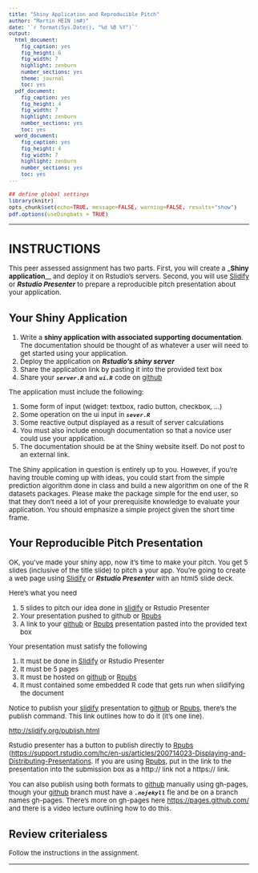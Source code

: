 ```yaml
---
title: "Shiny Application and Reproducible Pitch"
author: "Martin HEIN (m#)"
date: '`r format(Sys.Date(), "%d %B %Y")`'
output:
  html_document:
    fig_caption: yes
    fig_height: 6
    fig_width: 7
    highlight: zenburn
    number_sections: yes
    theme: journal
    toc: yes
  pdf_document:
    fig_caption: yes
    fig_height: 4
    fig_width: 7
    highlight: zenburn
    number_sections: yes
    toc: yes
  word_document:
    fig_caption: yes
    fig_height: 4
    fig_width: 7
    highlight: zenburn
    number_sections: yes
    toc: yes
---
```

<style type="text/css">
    h1 {
        font-size: 18pt;
    }
    h2 {
        font-size: 16pt;
    }
    h3 {
        font-size: 14pt;
    }
    h4 {
        font-size: 12pt;
    }
    body {
        font-size: 10pt;
    }
    td {
        font-size: 9.5pt;
    }
    code.r {
        font-size: 8pt;
    }
    pre {
        font-size: 9pt;
    }
</style>
```r
## define global settings
library(knitr)
opts_chunk$set(echo=TRUE, message=FALSE, warning=FALSE, results="show")
pdf.options(useDingbats = TRUE)
```
*****
# INSTRUCTIONS
This peer assessed assignment has two parts. First, you will create a _**Shiny application**__ and deploy it on Rstudio's servers. Second, you will use [Slidify][slidify] or _**Rstudio Presenter**_ to prepare a reproducible pitch presentation about your application.

## Your Shiny Application
1. Write a **shiny application with associated supporting documentation**. The documentation should be thought of as whatever a user will need to get started using your application.
2. Deploy the application on _**Rstudio's shiny server**_
3. Share the application link by pasting it into the provided text box
4. Share your _**```server.R```**_ and _**```ui.R```**_ code on [github][github]

The application must include the following:

1. Some form of input (widget: textbox, radio button, checkbox, ...)
2. Some operation on the ui input in _**```sever.R```**_
3. Some reactive output displayed as a result of server calculations
4. You must also include enough documentation so that a novice user could use your application.
5. The documentation should be at the Shiny website itself. Do not post to an external link.

The Shiny application in question is entirely up to you. However, if you're having trouble coming up with ideas, you could start from the simple prediction algorithm done in class and build a new algorithm on one of the R datasets packages. Please make the package simple for the end user, so that they don't need a lot of your prerequisite knowledge to evaluate your application. You should emphasize a simple project given the short time frame.

## Your Reproducible Pitch Presentation
OK, you've made your shiny app, now it's time to make your pitch. You get 5 slides (inclusive of the title slide) to pitch a your app. You're going to create a web page using [Slidify][slidify] or _**Rstudio Presenter**_ with an html5 slide deck.

Here's what you need

1. 5 slides to pitch our idea done in [slidify][slidify] or Rstudio Presenter
2. Your presentation pushed to github or [Rpubs][rpubs]
3. A link to your [github][github] or [Rpubs][rpubs] presentation pasted into the provided text box

Your presentation must satisfy the following

1. It must be done in [Slidify][slidify] or Rstudio Presenter
2. It must be 5 pages
3. It must be hosted on [github][github] or [Rpubs][rpubs]
4. It must contained some embedded R code that gets run when slidifying the document

Notice to publish your [slidify][slidify] presentation to [github][github] or [Rpubs][rpubs], there's the publish command. This link outlines how to do it (it's one line).

[http://slidify.org/publish.html][pubslidify]

Rstudio presenter has a button to publish directly to [Rpubs][rpubs] ([https://support.rstudio.com/hc/en-us/articles/200714023-Displaying-and-Distributing-Presentations][pubrpubs]. If you are using [Rpubs][rpubs], put in the link to the presentation into the submission box as a http:// link not a https:// link.

You can also publish using both formats to [github][github] manually using gh-pages, though your [github][github] branch must have a _**```.nojekyll```**_ fle and be on a branch names gh-pages. There's more on gh-pages here [https://pages.github.com/][githubpg] and there is a video lecture outlining how to do this.

## Review criterialess
Follow the instructions in the assignment.

*****
[github]: <https://www.github.com>
[githubpg]: <https://pages.github.com>
[slidify]: <http://slidify.org>
[pubslidify]: <http://slidify.org/publish.html>
[rpubs]: <https://rpubs.com>
[pubrpubs]: <https://support.rstudio.com/hc/en-us/articles/200714023-Displaying-and-Distributing-Presentations>
